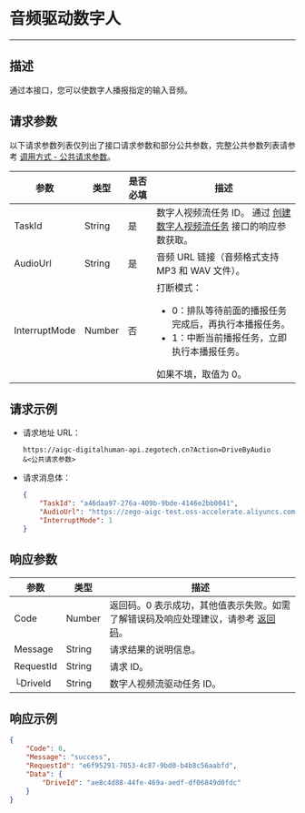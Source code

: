 # 音频驱动数字人

---

##  描述

通过本接口，您可以使数字人播报指定的输入音频。


<PostPrototype link="https://aigc-digitalhuman-api.zegotech.cn?Action=DriveByAudio" />

## 请求参数

以下请求参数列表仅列出了接口请求参数和部分公共参数，完整公共参数列表请参考 [调用方式 - 公共请求参数](./../accessing-server-apis.mdx#公共请求参数)。

| 参数               | 类型   | 是否必填 | 描述             |
|------------------|------|------|-------------------------|
| TaskId      | String | 是    | 数字人视频流任务 ID。 通过 [创建数字人视频流任务](./Create%20Digital%20Human%20Stream%20Task.mdx) 接口的响应参数获取。    |
| AudioUrl      | String | 是    | 音频 URL 链接（音频格式支持 MP3 和 WAV 文件）。    |
| InterruptMode      | Number | 否    | 打断模式：<ul><li>0：排队等待前面的播报任务完成后，再执行本播报任务。</li><li>1：中断当前播报任务，立即执行本播报任务。</li></ul>如果不填，取值为 0。   |

## 请求示例

- 请求地址 URL：

    ```https
    https://aigc-digitalhuman-api.zegotech.cn?Action=DriveByAudio
    &<公共请求参数>
    ```

- 请求消息体：

    ```json
    {
        "TaskId": "a46daa97-276a-409b-9bde-4146e2bb0041",
        "AudioUrl": "https://zego-aigc-test.oss-accelerate.aliyuncs.com/audio/20250612/5b3819fe-c507-45f7-a5c3-a4f817e71c8b.wav?OSSAccessKeyId=LTAI5tGqv9rje9rHtTDWyDXo&Expires=1749801042&Signature=aiI80PCICHuEFeUl4W5wITw86V8%3D",
        "InterruptMode": 1
    }
    ```

## 响应参数

| 参数 | 类型 | 描述 |
|------|------|------|
| Code | Number | 返回码。0 表示成功，其他值表示失败。如需了解错误码及响应处理建议，请参考 [返回码](./../return-codes.mdx)。 |
| Message | String | 请求结果的说明信息。 |
| RequestId | String | 请求 ID。 |
| └DriveId      | String       | 数字人视频流驱动任务 ID。 |

## 响应示例

```json
{
    "Code": 0,
    "Message": "success",
    "RequestId": "e6f95291-7053-4c87-9bd0-b4b8c56aabfd",
    "Data": {
        "DriveId": "ae8c4d88-44fe-469a-aedf-df06849d0fdc"
    }
}
```